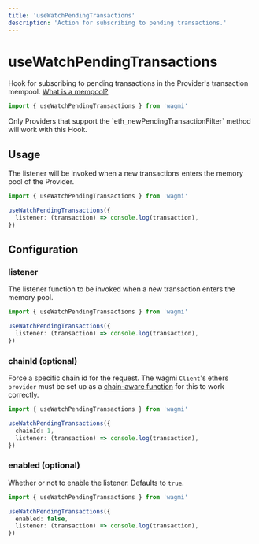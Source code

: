 ```yaml
---
title: 'useWatchPendingTransactions'
description: 'Action for subscribing to pending transactions.'
---
```



# useWatchPendingTransactions

Hook for subscribing to pending transactions in the Provider's transaction mempool. [What is a mempool?](https://www.alchemy.com/overviews/what-is-a-mempool)

```ts
import { useWatchPendingTransactions } from 'wagmi'
```

<Callout>
  Only Providers that support the `eth_newPendingTransactionFilter` method will
  work with this Hook.
</Callout>

## Usage

The listener will be invoked when a new transactions enters the memory pool of the Provider.

```ts
import { useWatchPendingTransactions } from 'wagmi'

useWatchPendingTransactions({
  listener: (transaction) => console.log(transaction),
})
```

## Configuration

### listener

The listener function to be invoked when a new transaction enters the memory pool.

```ts {4}
import { useWatchPendingTransactions } from 'wagmi'

useWatchPendingTransactions({
  listener: (transaction) => console.log(transaction),
})
```

### chainId (optional)

Force a specific chain id for the request. The wagmi `Client`'s ethers `provider` must be set up as a [chain-aware function](/core/client#provider-optional) for this to work correctly.

```ts {4}
import { useWatchPendingTransactions } from 'wagmi'

useWatchPendingTransactions({
  chainId: 1,
  listener: (transaction) => console.log(transaction),
})
```

### enabled (optional)

Whether or not to enable the listener. Defaults to `true`.

```ts {4}
import { useWatchPendingTransactions } from 'wagmi'

useWatchPendingTransactions({
  enabled: false,
  listener: (transaction) => console.log(transaction),
})
```
